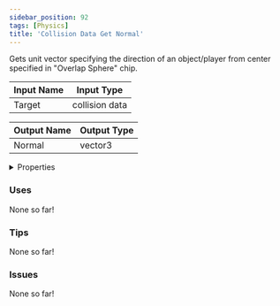 ```yaml
---
sidebar_position: 92
tags: [Physics]
title: 'Collision Data Get Normal'
---
```


Gets unit vector specifying the direction of an object/player from center specified in "Overlap Sphere" chip.



<IChip uuid="ced470f8-dd9d-4e67-a654-7c7e1a3e7819"/>

| Input Name | Input Type |
|-----------|-----------|
| Target | collision data |

| Output Name | Output Type |
|-----------|-----------|
| Normal | vector3 |


<details>
  <summary>Properties</summary>
  <div>
    <div>
    <table>
      <thead>
        <tr>
          <th>Is beta required?</th>
          <th>No</th>
        </tr>
        <tr>
          <th>Is this chip a trolling risk?</th>
          <th>No</th>
        </tr>
        <tr>
          <th>Is this chip a role assignment risk?</th>
          <th>No</th>
        </tr>
        <tr>
          <th>Chip UUID</th>
          <th>ced470f8-dd9d-4e67-a654-7c7e1a3e7819</th>
        </tr>
        <tr>
          <th>Room availability</th>
          <th>Available everywhere</th>
        </tr>
      </thead>
    </table>
    </div>
  </div>
</details>

### Uses

None so far!

### Tips

None so far!

### Issues

None so far!